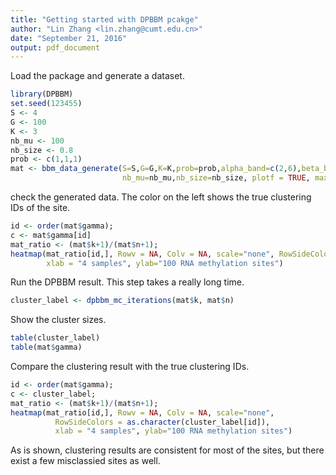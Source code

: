 ---
title: "Getting started with DPBBM pcakge"
author: "Lin Zhang <lin.zhang@cumt.edu.cn>"
date: "September 21, 2016"
output: pdf_document
---

Load the package and generate a dataset.

```{r, fig.width = 3, fig.height = 9}
library(DPBBM)
set.seed(123455)
S <- 4
G <- 100
K <- 3
nb_mu <- 100
nb_size <- 0.8
prob <- c(1,1,1)
mat <- bbm_data_generate(S=S,G=G,K=K,prob=prob,alpha_band=c(2,6),beta_band=c(2,6),
                         nb_mu=nb_mu,nb_size=nb_size, plotf = TRUE, max_cor=0.5) 
```

check the generated data. The color on the left shows the true clustering IDs of the site.

```{r, fig.width = 4, fig.height = 5}
id <- order(mat$gamma);
c <- mat$gamma[id]
mat_ratio <- (mat$k+1)/(mat$n+1);
heatmap(mat_ratio[id,], Rowv = NA, Colv = NA, scale="none", RowSideColors=as.character(c), 
        xlab = "4 samples", ylab="100 RNA methylation sites")
```

Run the DPBBM result. This step takes a really long time.

```{r}
cluster_label <- dpbbm_mc_iterations(mat$k, mat$n)
```

Show the cluster sizes. 

```{r}
table(cluster_label)
table(mat$gamma)
```

Compare the clustering result with the true clustering IDs.

```{r, fig.width = 4, fig.height = 5}
id <- order(mat$gamma);
c <- cluster_label;
mat_ratio <- (mat$k+1)/(mat$n+1);
heatmap(mat_ratio[id,], Rowv = NA, Colv = NA, scale="none",
          RowSideColors = as.character(cluster_label[id]), 
          xlab = "4 samples", ylab="100 RNA methylation sites")
```

As is shown, clustering results are consistent for most of the sites, but there exist a few misclassied sites as well.